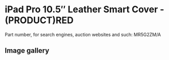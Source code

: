 # iPad Pro 10.5″ Leather Smart Cover - (PRODUCT)RED

Part number, for search engines, auction websites and such: MR5G2ZM/A

## Image gallery

<div style={{ width: "768px" }}>
  <GalleryComponent
    images={[
      {
        original: "/everysource/MR5G2",
        thumbnail: "/everypreview/MR5G2",
      },
      {
        original: "/everysource/MR5G2_AV1_GOLD",
        thumbnail: "/everypreview/MR5G2_AV1_GOLD",
      },
      {
        original: "/everysource/MR5G2_AV1_SILVER",
        thumbnail: "/everypreview/MR5G2_AV1_SILVER",
      },
      {
        original: "/everysource/MR5G2_AV1_SPACE_GRAY",
        thumbnail: "/everypreview/MR5G2_AV1_SPACE_GRAY",
      },
      {
        original: "/everysource/MR5G2_AV2",
        thumbnail: "/everypreview/MR5G2_AV2",
      },
      {
        original: "/everysource/MR5G2_AV3",
        thumbnail: "/everypreview/MR5G2_AV3",
      }
    ]}
  />
</div>